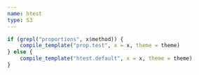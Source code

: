 ```yaml
---
name: htest
type: S3
---
```


```r
if (grepl("proportions", x$method)) {
    compile_template("prop.test", x = x, theme = theme)
} else {
    compile_template("htest.default", x = x, theme = theme)
}
```
